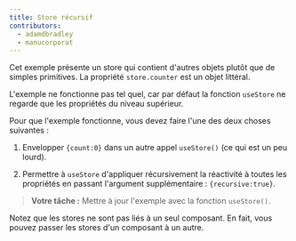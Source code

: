 ```yaml
---
title: Store récursif
contributors:
  - adamdbradley
  - manucorporat
---
```


Cet exemple présente un store qui contient d'autres objets plutôt que de simples primitives. La propriété `store.counter` est un objet littéral.

L'exemple ne fonctionne pas tel quel, car par défaut la fonction `useStore` ne regarde que les propriétés du niveau supérieur.

Pour que l'exemple fonctionne, vous devez faire l'une des deux choses suivantes :

1. Envelopper `{count:0}` dans un autre appel `useStore()` (ce qui est un peu lourd).

2. Permettre à `useStore` d'appliquer récursivement la réactivité à toutes les propriétés en passant l'argument supplémentaire : `{recursive:true}`.

> **Votre tâche :** Mettre à jour l'exemple avec la fonction `useStore()`.

Notez que les stores ne sont pas liés à un seul composant. En fait, vous pouvez passer les stores d'un composant à un autre.
